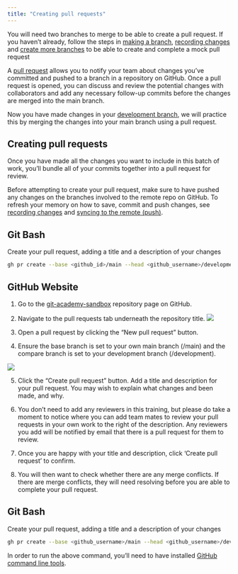 ```yaml
--- 
title: "Creating pull requests"
---
```


::: callout-information
You will need two branches to merge to be able to create a pull request. If you haven't already, follow the steps in [making a branch](../git-refresher/making-a-branch.qmd), [recording changes](../git-refresher/recording-changes.qmd) and [create more branches](../git-refresher/making-more-branches.qmd) to be able to create and complete a mock pull request 
:::

A [pull request](../glossary.html#pull_request)  allows you to notify your team about changes you've committed and pushed to a branch in a repository on GitHub. Once a pull request is opened, you can discuss and review the potential changes with collaborators and add any necessary follow-up commits before the changes are merged into the main branch.

Now you have made changes in your [development branch](making-a-development-branch), we will practice this by merging the changes into your main branch using a pull request.

## Creating pull requests

Once you have made all the changes you want to include in this batch of work, you'll bundle all of your commits together into a pull request for review.

::: {.callout-note}
Before attempting to create your pull request, make sure to have pushed any changes on the branches involved to the remote repo on GitHub. To refresh your memory on how to save, commit and push changes, see [recording changes](../git-refresher/recording-changes.qmd) and [syncing to the remote (push)](../git-refresher/syncing-changes-to-remote.qmd).
:::

::: panel-tabset
## Git Bash

Create your pull request, adding a title and a description of your changes 

``` bash
gh pr create --base <github_id>/main --head <github_username>/development --title "Update to log book" --body "Updating logbook to reflect completing the development branch task."
```

## GitHub Website

1. Go to the [git-academy-sandbox](https://github.com/dfe-analytical-services/git-academy-sandbox) repository page on GitHub.

2. Navigate to the pull requests tab underneath the repository title. 
![](images/pull_requests_tab.png){fig-alt="Higlighting the Pull requests tab on GitHub."}

3. Open a pull request by clicking the "New pull request" button.

4. Ensure the base branch is set to your own main branch (<github_username>/main)  and the compare branch is set to your development branch (<github_username>/development).

![](images/pull_request_branch_selection.png){fig-alt="Higlighting where to change the base and compare branches once you have pressed the 'create a pull request' button on GitHub."}


5. Click the "Create pull request" button. Add a title and description for your pull request. You may wish to explain what changes and been made, and why. 

6. You don't need to add any reviewers in this training, but please do take a moment to notice where you can add team mates to review your pull requests in your own work to the right of the description. Any reviewers you add will be notified by email that there is a pull request for them to review.

7. Once you are happy with your title and description, click 'Create pull request' to confirm. 

8. You will then want to check whether there are any merge conflicts. If there are merge conflicts, they will need resolving before you are able to complete your pull request. 

## Git Bash

Create your pull request, adding a title and a description of your changes 

``` bash
gh pr create --base <github_username>/main --head <github_username>/development --title "Update to log book" --body "Updating logbook to reflect completing the development branch task."
```

:::: callout-caution
In order to run the above command, you'll need to have installed [GitHub command line tools](https://cli.github.com/).
::::

::: 
